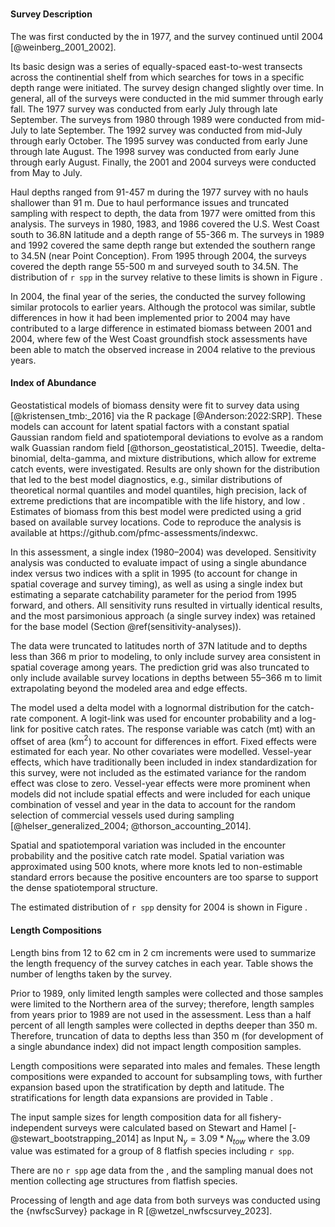 ### \acrlong{s-tri}

#### Survey Description

The \gls{s-tri} was first conducted by the \gls{afsc} in 1977, and the survey continued until 2004 [@weinberg_2001_2002]. 

Its basic design was a series of equally-spaced east-to-west transects across the continential shelf from which searches for tows in a specific depth range were initiated. The survey design changed slightly over time. In general, all of the surveys were conducted in the mid summer through early fall. The 1977 survey was conducted from early July through late September. The surveys from 1980 through 1989 were conducted from mid-July to late September. The 1992 survey was conducted from mid-July through early October. The 1995 survey was conducted from early June through late August. The 1998 survey was conducted from early June through early August. Finally, the 2001 and 2004 surveys were conducted from May to July.

Haul depths ranged from 91-457 m during the 1977 survey with no hauls shallower than 91 m. Due to haul performance issues and truncated sampling with respect to depth, the data from 1977 were omitted from this analysis. The surveys in 1980, 1983, and 1986 covered the U.S. West Coast south to 36.8\textdegree N latitude and a depth range of 55-366 m. The surveys in 1989 and 1992 covered the same depth range but extended the southern range to 34.5\textdegree N (near Point Conception).
From 1995 through 2004, the surveys covered the depth range 55-500 m and surveyed south to 34.5\textdegree N. The distribution of `r spp` in the survey relative to these limits is shown in Figure \ref{fig:depth-vs-lat-tri}. 

In 2004, the final year of the \gls{s-tri} series, the \gls{nwfsc} \gls{fram} conducted the survey following similar protocols to earlier years. Although the protocol was similar, subtle differences in how it had been implemented prior to 2004 may have contributed to a large difference in estimated biomass between 2001 and 2004, where few of the West Coast groundfish stock assessments have been able to match the observed increase in 2004 relative to the previous years.

#### Index of Abundance

Geostatistical models of biomass density were fit to survey data using \gls{tmb} [@kristensen_tmb:_2016] via the R package \gls{sdmtmb} [@Anderson:2022:SRP]. These models can account for latent spatial factors with a constant spatial Gaussian random field and spatiotemporal deviations to evolve as a random walk Guassian random field [@thorson_geostatistical_2015]. Tweedie, delta-binomial, delta-gamma, and mixture distributions, which allow for extreme catch events, were investigated. Results are only shown for the distribution that led to the best model diagnostics, e.g., similar distributions of theoretical normal quantiles and model quantiles, high precision, lack of extreme predictions that are incompatible with the life history, and low \gls{aic}. Estimates of biomass from this best model were predicted using a grid based on available survey locations. Code to reproduce the analysis is available at
https://github.com/pfmc-assessments/indexwc.

In this assessment, a single  \gls{s-tri} index (1980--2004) was developed. Sensitivity analysis was conducted to evaluate impact of using a single abundance index versus two indices with a split in 1995 (to account for change in spatial coverage and survey timing), as well as using a single index but estimating a separate catchability parameter for the period from 1995 forward, and others. All sensitivity runs resulted in virtually identical results, and the most parsimonious approach (a single survey index) was retained for the base model (Section \@ref(sensitivity-analyses)).   

The data were truncated to latitudes north of 37\textdegree N latitude and to depths less than 366 m prior to modeling, to only include survey area consistent in spatial coverage among years. The prediction grid was also truncated to only include available survey locations in depths between 55–366 m to limit extrapolating beyond the modeled area and edge effects. 

The model used a delta model with a lognormal distribution for the catch-rate component. A logit-link was used for encounter probability and a log-link for positive catch rates. The response variable was catch (mt) with an offset of area (km$^2$) to account for differences in effort. Fixed effects were estimated for each year. No other covariates were modelled. Vessel-year effects, which have traditionally been included in index standardization for this survey, were not included as the estimated variance for the random effect was close to zero. Vessel-year effects were more prominent when models did not include spatial effects and were included for each unique combination of vessel and year in the data to account for the random selection of commercial vessels used during sampling [@helser_generalized_2004; @thorson_accounting_2014].

Spatial and spatiotemporal variation was included in the encounter probability and the positive catch rate model.
Spatial variation was approximated using 500 knots, where more knots led to non-estimable standard errors because the positive encounters are too sparse to support the dense spatiotemporal structure.

The estimated distribution of `r spp` density for 2004 is shown in Figure \ref{fig:survey-density}.

#### Length Compositions

Length bins from 12 to 62 cm in 2 cm increments were used to summarize the length frequency of the survey catches in each year. Table \ref{tab:sample-size-length-tri} shows the number of lengths taken by the survey. 

Prior to 1989, only limited length samples were collected and those samples were limited to the Northern area of the survey; therefore, length samples from years prior to 1989 are not used in the assessment. Less than a half percent of all length samples were collected in depths deeper than 350 m. Therefore, truncation of data to depths less than 350 m (for development of a single abundance index) did not impact length composition samples. 

Length compositions were separated into males and females. These length compositions were expanded to account for subsampling tows, with further expansion based upon the stratification by depth and latitude. The stratifications for length data expansions are provided in Table \ref{tab:strata-tri}.

The input sample sizes for length composition data for all fishery-independent surveys were calculated based on Stewart and Hamel [-@stewart_bootstrapping_2014] as $\text{Input N}_{y} = 3.09*N_{tow}$ where the 3.09 value was estimated for a group of 8 flatfish species including `r spp`.

There are no `r spp` age data from the \gls{s-tri}, and the \gls{s-tri} sampling manual does not mention collecting age structures from flatfish species.

Processing of length and age data from both surveys was conducted using the {nwfscSurvey} package in R [@wetzel_nwfscsurvey_2023].
